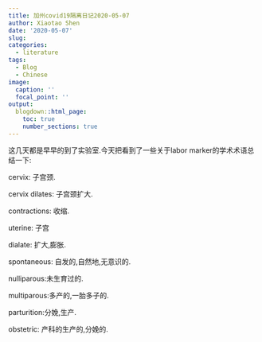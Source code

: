 ```yaml
---
title: 加州covid19隔离日记2020-05-07
author: Xiaotao Shen
date: '2020-05-07'
slug: 
categories:
  - literature
tags:
  - Blog
  - Chinese
image:
  caption: ''
  focal_point: ''
output:
  blogdown::html_page:
    toc: true
    number_sections: true
---
```


这几天都是早早的到了实验室.今天把看到了一些关于labor marker的学术术语总结一下:

cervix: 子宫颈.

cervix dilates: 子宫颈扩大.

contractions: 收缩.

uterine: 子宫

dialate: 扩大,膨胀.

spontaneous: 自发的,自然地,无意识的.

nulliparous:未生育过的.

multiparous:多产的,一胎多子的.

parturition:分娩,生产.

obstetric: 产科的生产的,分娩的.












